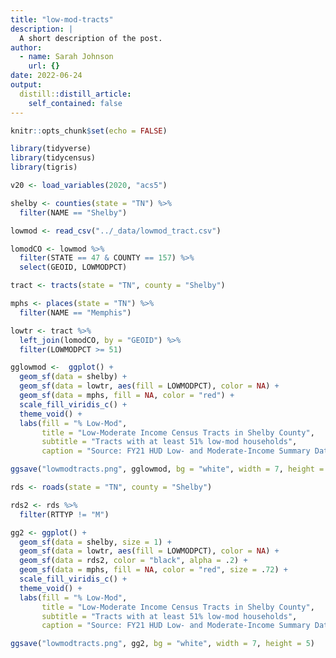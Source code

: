```yaml
---
title: "low-mod-tracts"
description: |
  A short description of the post.
author:
  - name: Sarah Johnson
    url: {}
date: 2022-06-24
output:
  distill::distill_article:
    self_contained: false
---
```



```r
knitr::opts_chunk$set(echo = FALSE)
```

```r
library(tidyverse)
library(tidycensus)
library(tigris)
```

```r
v20 <- load_variables(2020, "acs5") 
```

```r
shelby <- counties(state = "TN") %>% 
  filter(NAME == "Shelby")
```

```r
lowmod <- read_csv("../_data/lowmod_tract.csv")

lomodCO <- lowmod %>%
  filter(STATE == 47 & COUNTY == 157) %>% 
  select(GEOID, LOWMODPCT)
```

```r
tract <- tracts(state = "TN", county = "Shelby")
```

```r
mphs <- places(state = "TN") %>% 
  filter(NAME == "Memphis")
```


```r
lowtr <- tract %>% 
  left_join(lomodCO, by = "GEOID") %>% 
  filter(LOWMODPCT >= 51)
```

```r
gglowmod <-  ggplot() +
  geom_sf(data = shelby) + 
  geom_sf(data = lowtr, aes(fill = LOWMODPCT), color = NA) +
  geom_sf(data = mphs, fill = NA, color = "red") +
  scale_fill_viridis_c() +
  theme_void() +
  labs(fill = "% Low-Mod",
       title = "Low-Moderate Income Census Tracts in Shelby County",
       subtitle = "Tracts with at least 51% low-mod households",
       caption = "Source: FY21 HUD Low- and Moderate-Income Summary Data using ACS 2011-2015")
```

```r
ggsave("lowmodtracts.png", gglowmod, bg = "white", width = 7, height = 5)
```


```r
rds <- roads(state = "TN", county = "Shelby")
```

```r
rds2 <- rds %>% 
  filter(RTTYP != "M")
```


```r
gg2 <- ggplot() +
  geom_sf(data = shelby, size = 1) + 
  geom_sf(data = lowtr, aes(fill = LOWMODPCT), color = NA) +
  geom_sf(data = rds2, color = "black", alpha = .2) +
  geom_sf(data = mphs, fill = NA, color = "red", size = .72) +
  scale_fill_viridis_c() +
  theme_void() +
  labs(fill = "% Low-Mod",
       title = "Low-Moderate Income Census Tracts in Shelby County",
       subtitle = "Tracts with at least 51% low-mod households",
       caption = "Source: FY21 HUD Low- and Moderate-Income Summary Data using ACS 2011-2015")
```

```r
ggsave("lowmodtracts.png", gg2, bg = "white", width = 7, height = 5)
```


